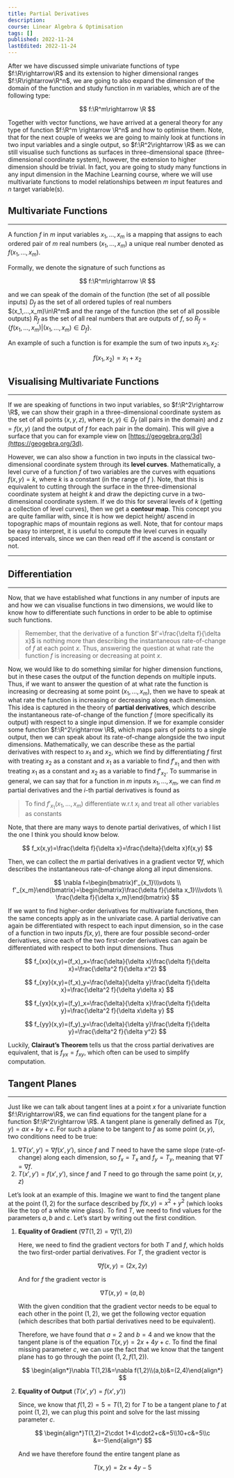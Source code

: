 ```yaml
---
title: Partial Derivatives
description:
course: Linear Algebra & Optimisation
tags: []
published: 2022-11-24
lastEdited: 2022-11-24
---
```


After we have discussed simple univariate functions of type $f:\R\rightarrow\R$ and its extension to higher dimensional ranges $f:\R\rightarrow\R^n$,
we are going to also expand the dimension of the domain of the function and study function in $m$ variables, which are of the following type:

$$
f:\R^m\rightarrow \R
$$

Together with vector functions, we have arrived at a general theory for any type of function $f:\R^m \rightarrow \R^n$ and how to optimise them. Note,
that for the next couple of weeks we are going to mainly look at functions in two input variables and a single output, so $f:\R^2\rightarrow \R$ as we
can still visualise such functions as surfaces in three-dimensional space (three-dimensional coordinate system), however, the extension to higher
dimension should be trivial. In fact, you are going to study many functions in any input dimension in the Machine Learning course, where we will use
multivariate functions to model relationships between $m$ input features and $n$ target variable(s).

## Multivariate Functions

---

A function $f$ in $m$ input variables $x_1, ...,x_m$ is a mapping that assigns to each ordered pair of $m$ real numbers $(x_1, ...,x_m)$ a unique real
number denoted as $f(x_1,...,x_m)$.

Formally, we denote the signature of such functions as

$$
f:\R^m\rightarrow \R
$$

and we can speak of the domain of the function (the set of all possible inputs) $D_f$ as the set of all ordered tuples of real numbers
$(x_1,...,x_m)\in\R^m$ and the range of the function (the set of all possible outputs) $R_f$ as the set of all real numbers that are outputs of $f$,
so $R_f=\{f(x_1,..., x_m) | (x_1,. ..,x_m)\in D_f\}$.

An example of such a function is for example the sum of two inputs $x_1, x_2$:

$$
f(x_1,x_2)=x_1+x_2
$$

## Visualising Multivariate Functions

---

If we are speaking of functions in two input variables, so $f:\R^2\rightarrow \R$, we can show their graph in a three-dimensional coordinate system as
the set of all points $(x,y,z)$, where $(x,y)\in D_f$ (all pairs in the domain) and $z=f(x,y)$ (and the output of $f$ for each pair in the domain).
This will give a surface that you can for example view on [https://geogebra.org/3d](https://geogebra.org/3d).

However, we can also show a function in two inputs in the classical two-dimensional coordinate system through its **level curves**. Mathematically, a
level curve of a function $f$ of two variables are the curves with equations $f(x,y)=k$, where $k$ is a constant (in the range of $f$ ). Note, that
this is equivalent to cutting through the surface in the three-dimensional coordinate system at height $k$ and draw the depicting curve in a
two-dimensional coordinate system. If we do this for several levels of $k$ (getting a collection of level curves), then we get a **contour map**. This
concept you are quite familiar with, since it is how we depict height/ ascend in topographic maps of mountain regions as well. Note, that for contour
maps be easy to interpret, it is useful to compute the level curves in equally spaced intervals, since we can then read off if the ascend is constant
or not.

---

## Differentiation

---

Now, that we have established what functions in any number of inputs are and how we can visualise functions in two dimensions, we would like to know
how to differentiate such functions in order to be able to optimise such functions.

> Remember, that the derivative of a function $f'=\frac{\delta f}{\delta x}$ is nothing more than describing the instantaneous rate-of-change of $f$
> at each point $x$. Thus, answering the question at what rate the function $f$ is increasing or decreasing at point $x$.

Now, we would like to do something similar for higher dimension functions, but in these cases the output of the function depends on multiple inputs.
Thus, if we want to answer the question of at what rate the function is increasing or decreasing at some point $(x_1,..., x_m)$, then we have to speak
at what rate the function is increasing or decreasing along each dimension. This idea is captured in the theory of **partial derivatives**, which
describe the instantaneous rate-of-change of the function $f$ (more specifically its output) with respect to a single input dimension. If we for
example consider some function $f:\R^2\rightarrow \R$, which maps pairs of points to a single output, then we can speak about its rate-of-change
alongside the two input dimensions. Mathematically, we can describe these as the partial derivatives with respect to $x_1$ and $x_2$, which we find by
differentiating $f$ first with treating $x_2$ as a constant and $x_1$ as a variable to find $f'_{x_1}$ and then with treating $x_1$ as a constant and
$x_2$ as a variable to find $f'_{x_2}$. To summarise in general, we can say that for a function in $m$ inputs $x_1, ..., x_m$, we can find $m$ partial
derivatives and the $i$-th partial derivatives is found as

> To find $f'_{x_1}(x_1,...,x_m)$ differentiate w.r.t $x_i$ and treat all other variables as constants

Note, that there are many ways to denote partial derivatives, of which I list the one I think you should know below.

$$
f_x(x,y)=\frac{\delta f}{\delta x}=\frac{\delta}{\delta x}f(x,y)
$$

Then, we can collect the $m$ partial derivatives in a gradient vector $\nabla f$, which describes the instantaneous rate-of-change along all input
dimensions.

$$
\nabla f=\begin{bmatrix}f'_{x_1}\\\vdots \\ f'_{x_m}\end{bmatrix}=\begin{bmatrix}\frac{\delta f}{\delta x_1}\\\vdots \\ \frac{\delta f}{\delta x_m}\end{bmatrix}
$$

If we want to find higher-order derivatives for multivariate functions, then the same concepts apply as in the univariate case. A partial derivative
can again be differentiated with respect to each input dimension, so in the case of a function in two inputs $f(x,y)$, there are four possible
second-order derivatives, since each of the two first-order derivatives can again be differentiated with respect to both input dimensions. Thus

$$
f_{xx}(x,y)=(f_x)_x=\frac{\delta}{\delta x}\frac{\delta f}{\delta x}=\frac{\delta^2 f}{\delta x^2}
$$

$$
f_{xy}(x,y)=(f_x)_y=\frac{\delta}{\delta y}\frac{\delta f}{\delta x}=\frac{\delta^2 f}{\delta y\delta x}
$$

$$
f_{yx}(x,y)=(f_y)_x=\frac{\delta}{\delta x}\frac{\delta f}{\delta y}=\frac{\delta^2 f}{\delta x\delta y}
$$

$$
f_{yy}(x,y)=(f_y)_y=\frac{\delta}{\delta y}\frac{\delta f}{\delta y}=\frac{\delta^2 f}{\delta y^2}
$$

Luckily, **Clairaut’s Theorem** tells us that the cross partial derivatives are equivalent, that is $f_{yx}=f_{xy}$, which often can be used to
simplify computation.

## Tangent Planes

---

Just like we can talk about tangent lines at a point $x$ for a univariate function $f:\R\rightarrow\R$, we can find equations for the tangent plane
for a function $f:\R^2\rightarrow \R$. A tangent plane is generally defined as $T(x,y)=ax+by+c$. For such a plane to be tangent to $f$ as some point
$(x,y)$, two conditions need to be true:

1. $\nabla T(x',y')=\nabla f(x',y')$, since $f$ and $T$ need to have the same slope (rate-of-change) along each dimension, so $f_x=T_x$ and $f_y=T_y$,
   meaning that $\nabla T=\nabla f$.
2. $T(x', y')=f(x',y')$, since $f$ and $T$ need to go through the same point $(x,y,z)$

Let’s look at an example of this. Imagine we want to find the tangent plane at the point $(1,2)$ for the surface described by $f(x,y)=x^2+y^2$ (which
looks like the top of a white wine glass). To find $T$, we need to find values for the parameters $a,b$ and $c$. Let’s start by writing out the first
condition.

1. **Equality of Gradient** ($\nabla T(1,2)=\nabla f(1,2)$)

   Here, we need to find the gradient vectors for both $T$ and $f$, which holds the two first-order partial derivatives. For $T$, the gradient vector
   is

   $$
   \nabla f(x,y)=(2x, 2y)
   $$

   And for $f$ the gradient vector is

   $$
   \nabla T(x,y)=(a,b)
   $$

   With the given condition that the gradient vector needs to be equal to each other in the point $(1,2)$, we get the following vector equation (which
   describes that both partial derivatives need to be equivalent).

   Therefore, we have found that $a=2$ and $b=4$ and we know that the tangent plane is of the equation $T(x,y)=2x+4y+c$. To find the final missing
   parameter $c$, we can use the fact that we know that the tangent plane has to go through the point $(1,2,f(1,2))$.

   $$
   \begin{align*}\nabla T(1,2)&=\nabla f(1,2)\\(a,b)&=(2,4)\end{align*}
   $$

2. **Equality of Output** ($T(x', y')=f(x',y')$)

   Since, we know that $f(1,2)=5=T(1,2)$ for $T$ to be a tangent plane to $f$ at point $(1,2)$, we can plug this point and solve for the last missing
   parameter $c$.

   $$
   \begin{align*}T(1,2)=2\cdot 1+4\cdot2+c&=5\\10+c&=5\\c &=-5\end{align*}
   $$

   And we have therefore found the entire tangent plane as

   $$
   T(x,y)=2x+4y-5
   $$
